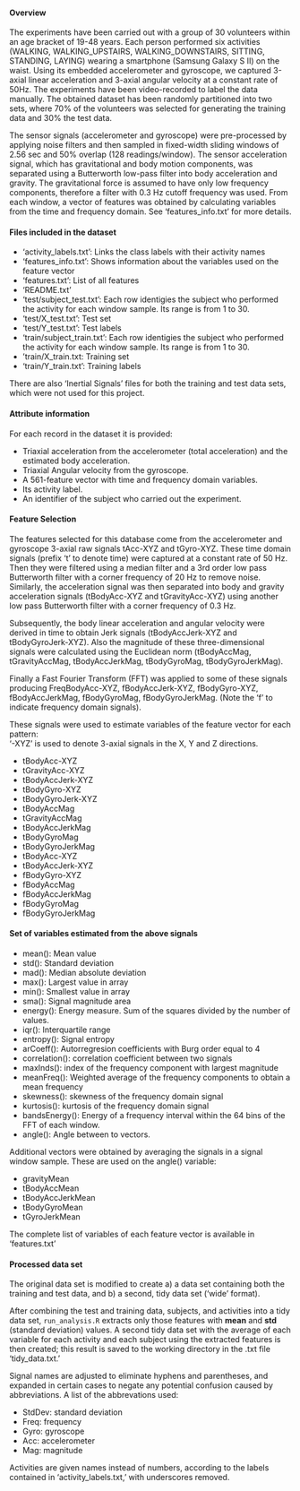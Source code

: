 #### Overview
The experiments have been carried out with a group of 30 volunteers within an age bracket of 19-48 years. Each person performed six activities (WALKING, WALKING_UPSTAIRS, WALKING_DOWNSTAIRS, SITTING, STANDING, LAYING) wearing a smartphone (Samsung Galaxy S II) on the waist. Using its embedded accelerometer and gyroscope, we captured 3-axial linear acceleration and 3-axial angular velocity at a constant rate of 50Hz. The experiments have been video-recorded to label the data manually. The obtained dataset has been randomly partitioned into two sets, where 70% of the volunteers was selected for generating the training data and 30% the test data. 

The sensor signals (accelerometer and gyroscope) were pre-processed by applying noise filters and then sampled in fixed-width sliding windows of 2.56 sec and 50% overlap (128 readings/window). The sensor acceleration signal, which has gravitational and body motion components, was separated using a Butterworth low-pass filter into body acceleration and gravity. The gravitational force is assumed to have only low frequency components, therefore a filter with 0.3 Hz cutoff frequency was used. From each window, a vector of features was obtained by calculating variables from the time and frequency domain. See 'features_info.txt' for more details. 

#### Files included in the dataset

- 'activity_labels.txt': Links the class labels with their activity names
- 'features_info.txt': Shows information about the variables used on the feature vector
- 'features.txt': List of all features
- 'README.txt'
- 'test/subject_test.txt': Each row identigies the subject who performed the activity for each window sample. Its range is from 1 to 30.
- 'test/X_test.txt': Test set
- 'test/Y_test.txt': Test labels
- 'train/subject_train.txt': Each row identigies the subject who performed the activity for each window sample. Its range is from 1 to 30.
- 'train/X_train.txt: Training set
- 'train/Y_train.txt': Training labels

There are also 'Inertial Signals' files for both the training and test data sets, which were not used for this project. 

#### Attribute information
For each record in the dataset it is provided: 

- Triaxial acceleration from the accelerometer (total acceleration) and the estimated body acceleration. 
- Triaxial Angular velocity from the gyroscope. 
- A 561-feature vector with time and frequency domain variables. 
- Its activity label. 
- An identifier of the subject who carried out the experiment.

#### Feature Selection 
The features selected for this database come from the accelerometer and gyroscope 3-axial raw signals tAcc-XYZ and tGyro-XYZ. These time domain signals (prefix 't' to denote time) were captured at a constant rate of 50 Hz. Then they were filtered using a median filter and a 3rd order low pass Butterworth filter with a corner frequency of 20 Hz to remove noise. Similarly, the acceleration signal was then separated into body and gravity acceleration signals (tBodyAcc-XYZ and tGravityAcc-XYZ) using another low pass Butterworth filter with a corner frequency of 0.3 Hz. 

Subsequently, the body linear acceleration and angular velocity were derived in time to obtain Jerk signals (tBodyAccJerk-XYZ and tBodyGyroJerk-XYZ). Also the magnitude of these three-dimensional signals were calculated using the Euclidean norm (tBodyAccMag, tGravityAccMag, tBodyAccJerkMag, tBodyGyroMag, tBodyGyroJerkMag). 

Finally a Fast Fourier Transform (FFT) was applied to some of these signals producing FreqBodyAcc-XYZ, fBodyAccJerk-XYZ, fBodyGyro-XYZ, fBodyAccJerkMag, fBodyGyroMag, fBodyGyroJerkMag. (Note the 'f' to indicate frequency domain signals). 

These signals were used to estimate variables of the feature vector for each pattern:  
'-XYZ' is used to denote 3-axial signals in the X, Y and Z directions.

- tBodyAcc-XYZ
- tGravityAcc-XYZ
- tBodyAccJerk-XYZ
- tBodyGyro-XYZ
- tBodyGyroJerk-XYZ
- tBodyAccMag
- tGravityAccMag
- tBodyAccJerkMag
- tBodyGyroMag
- tBodyGyroJerkMag
- tBodyAcc-XYZ
- tBodyAccJerk-XYZ
- fBodyGyro-XYZ
- fBodyAccMag
- fBodyAccJerkMag
- fBodyGyroMag
- fBodyGyroJerkMag

#### Set of variables estimated from the above signals 

- mean(): Mean value
- std(): Standard deviation
- mad(): Median absolute deviation 
- max(): Largest value in array
- min(): Smallest value in array
- sma(): Signal magnitude area
- energy(): Energy measure. Sum of the squares divided by the number of values. 
- iqr(): Interquartile range 
- entropy(): Signal entropy
- arCoeff(): Autorregresion coefficients with Burg order equal to 4
- correlation(): correlation coefficient between two signals
- maxInds(): index of the frequency component with largest magnitude
- meanFreq(): Weighted average of the frequency components to obtain a mean frequency
- skewness(): skewness of the frequency domain signal 
- kurtosis(): kurtosis of the frequency domain signal 
- bandsEnergy(): Energy of a frequency interval within the 64 bins of the FFT of each window.
- angle(): Angle between to vectors.

Additional vectors were obtained by averaging the signals in a signal window sample. These are used on the angle() variable:

- gravityMean
- tBodyAccMean
- tBodyAccJerkMean
- tBodyGyroMean
- tGyroJerkMean

The complete list of variables of each feature vector is available in 'features.txt'

#### Processed data set

The original data set is modified to create a) a data set containing both the training and test data, and b) a second, tidy data set ('wide' format).

After combining the test and training data, subjects, and activities into a tidy data set, `run_analysis.R`  extracts only those features with **mean** and **std** (standard deviation) values. A second tidy data set with the average of each variable for each activity and each subject using the extracted features is then created; this result is saved to the working directory in the .txt file 'tidy_data.txt.'

Signal names are adjusted to eliminate hyphens and parentheses, and expanded in certain cases to negate any potential confusion caused by abbreviations. A list of the abbrevations used:

- StdDev: standard deviation
- Freq: frequency
- Gyro: gyroscope
- Acc: accelerometer
- Mag: magnitude

Activities are given names instead of numbers, according to the labels contained in 'activity_labels.txt,' with underscores removed.

